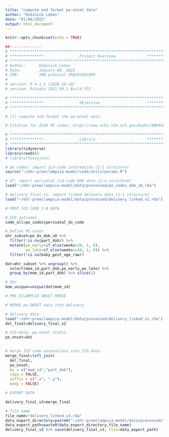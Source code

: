 ```yaml
---
title: "compute and format pe-onset data"
author: "Dominick Lemas"
date: "01/08/2022"
output: html_document
---
```


```r
knitr::opts_chunk$set(echo = TRUE)
```

```r
##-------------- 
# **************************************************************************** #
# ***************                Project Overview              *************** #
# **************************************************************************** #
# Author:      Dominick Lemas
# Date:        January 08, 2022
# IRB:         IRB protocol IRB201601899  
#
# version: R 4.1.2 (2020-10-10)
# version: Rstudio 2021.09.1 Build 372  

# **************************************************************************** #
# ***************                Objective                     *************** #
# **************************************************************************** #

# (1) compute and format the pe-onset data.

# Citation for ICD9 PE codes: https://www.ncbi.nlm.nih.gov/books/NBK442039/table/sb222.t7/

```


```r
# **************************************************************************** #
# ***************                Library                       *************** #
# **************************************************************************** #
library(tidyverse)
library(readxl)
# library(fuzzyjoin)

```

```r

# pe_codes: import icd-code information (1:1 structure)
source("~/ehr-preeclampsia-model/code/utils/params.R")

# df: import perinatal icd-code EHR data (1:n structure)
load("~/ehr-preeclampsia-model/data/processed/pe_codes_dob_v0.rda")

# delivery_final_v1: import linked delivery data (1:1 structure)
load("~/ehr-preeclampsia-model/data/processed/delivery_linked_v2.rda")

```

```r

# PREP ICD CODE 1:N DATA

# ICD outcomes
code_all=pe_codes$perinatal_dx_code

# Define PE-onset
ehr_subset=pe_dx_dob_v0 %>%
  filter(!is.na(part_dob)) %>%
  mutate(pe_early=if_else(weeks<34, 1, 0),
         pe_late=if_else(weeks>=34, 1, 0)) %>% 
  filter(!is.na(baby_gest_age_raw)) 

dat=ehr_subset %>% ungroup() %>%
  select(mom_id,part_dob,pe_early,pe_late) %>%
  group_by(mom_id,part_dob) %>% slice(1)

# IDs
mom_unique=unique(dat$mom_id)

```


```r

# PRE_ECLAMPSIA ONSET MERGE

# MERGE pe-ONSET data into delivery

# delivery data
load("~/ehr-preeclampsia-model/data/processed/delivery_linked_v2.rda")
del_final=delivery_final_v2 

# ICD-Data: pe-onset status
pe_onset=dat
  

# merge ICD code annotations into ICD data
merge_final=left_join(
  del_final,
  pe_onset,
  by = c("mom_id","part_dob"),
  copy = FALSE,
  suffix = c(".x", ".y"),
  keep = FALSE) 

# EXPORT DATA

delivery_final_v3=merge_final

# file name
file_name="delivery_linked_v3.rda"
data_export_directory=paste0("~/ehr-preeclampsia-model/data/processed/") 
data_export_path=paste0(data_export_directory,file_name)
delivery_final_v3 %>% save(delivery_final_v3, file=data_export_path)

```



